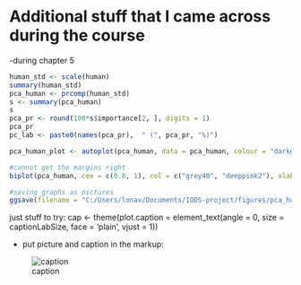 # Additional stuff that I came across during the course

-during chapter 5

```r
human_std <- scale(human)
summary(human_std)
pca_human <- prcomp(human_std)
s <- summary(pca_human)
s
pca_pr <- round(100*s$importance[2, ], digits = 1)
pca_pr
pc_lab <- paste0(names(pca_pr),  " (", pca_pr, "%)")

pca_human_plot <- autoplot(pca_human, data = pca_human, colour = "darkgreen", loadings = TRUE, loadings.label = TRUE, loadings.colour = "red") + ggtitle("PCA on 'human' data set") + annotate("text", x = -0.4, y = -0.3, label ="test")

#cannot get the margins right
biplot(pca_human, cex = c(0.8, 1), col = c("grey40", "deeppink2"), xlab = pc_lab[1], ylab = pc_lab[2], main = "PCA on human data set", margin = c(0,0,10,0))

#saving graphs as pictures
ggsave(filename = "C:/Users/lonav/Documents/IODS-project/figures/pca_human_plot.png", plot = pca_human_plot)
```

just stuff to try: 
cap <- theme(plot.caption = element_text(angle = 0, size = captionLabSize, face = 'plain', vjust = 1))

- put picture and caption in the markup:

![caption]("C:/Users/lonav/Documents/IODS-project/figures/pca_plot_not_std.png") 
